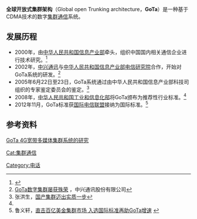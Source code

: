 {{expand|time=2013-04-21T02:42:02+00:00}}
{{prose|time=2013-04-21T02:42:02+00:00}}
'''全球开放式集群架构'''（Global open Trunking architecture，'''GoTa'''）是一种基于CDMA技术的数字[[集群通信|集群通信]]系统。

== 发展历程 ==
*2000年，由[[中华人民共和国信息产业部|中华人民共和国信息产业部]]牵头，组织中国国内相关通信企业进行技术研究。<ref>{{Cite web |url=http://www.ccsa.org.cn/article_new/show_article.php?categories_id=c15b26c5-d3e2-6d22-97e9-44b1bfeab814&article_id=cyzx_74d228ca-c710-9cd4-4922-449240120fad |title=中兴GoTa数字集群迎来首次国家技术鉴定 |accessdate=2013-04-21 |archive-date=2016-03-04 |archive-url=https://web.archive.org/web/20160304073554/http://www.ccsa.org.cn/article_new/show_article.php?categories_id=c15b26c5-d3e2-6d22-97e9-44b1bfeab814&article_id=cyzx_74d228ca-c710-9cd4-4922-449240120fad |dead-url=no }}</ref>
*2002年，[[中兴通讯|中兴通讯]]与[[中华人民共和国信息产业部电信研究院|中华人民共和国信息产业部电信研究院]]合作，开始对GoTa系统的研发。<ref name="殊荣">[http://www.zte.com.cn/cn/products/wireless/gota/201005/t20100507_341420.html GoTa数字集群屡获殊荣] {{Wayback|url=http://www.zte.com.cn/cn/products/wireless/gota/201005/t20100507_341420.html |date=20130618024301 }}，中兴通讯股份有限公司</ref>
*2005年6月22日至23日，GoTa系统通过由中华人民共和国信息产业部科技司组织的专家鉴定委员会的鉴定。<ref>张洪生，[http://news.ccidnet.com/art/1743/20050706/281433_1.html 国产集群迈出实质一步]{{Dead link|date=2019年10月 |bot=InternetArchiveBot |fix-attempted=yes }}</ref>
*2008年，[[中华人民共和国工业和信息化部|中华人民共和国工业和信息化部]]将GoTa颁布为推荐性行业标准。<ref name="殊荣" />
*2012年11月，GoTa标准获[[国际电信联盟|国际电信联盟]]接纳为国际标准。<ref>鲁义轩，[http://www.cww.net.cn/cwwMag/html/2013/1/6/20131616750322.htm 直击百亿美金集群市场 入选国际标准再助GoTa增速] {{Wayback|url=http://www.cww.net.cn/cwwMag/html/2013/1/6/20131616750322.htm |date=20130625184109 }}</ref>

== 参考资料 ==
[http://www.pttcn.net/a/ziliao/jishu/GoTa/2013/0522/5266.html GoTa 4G宽带多媒体集群系统的研究]{{Wayback|url=http://www.pttcn.net/a/ziliao/jishu/GoTa/2013/0522/5266.html |date=20131003062635 }}
{{reflist}}

{{Two-way radio}}

[[Cat:集群通信|Cat:集群通信]]
[[Category:电话|Category:电话]]